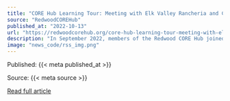 ```yaml
---
title: "CORE Hub Learning Tour: Meeting with Elk Valley Rancheria and City of Crescent City"
source: "RedwoodCOREHub"
published_at: "2022-10-13"
url: "https://redwoodcorehub.org/core-hub-learning-tour-meeting-with-elk-valley-rancheria-and-city-of-crescent-city/?utm_source=rss&utm_medium=rss&utm_campaign=core-hub-learning-tour-meeting-with-elk-valley-rancheria-and-city-of-crescent-city"
description: "In September 2022, members of the Redwood CORE Hub joined key community and philanthropic partners for a three day tour of the Pacific Redwoods Region to learn about the ecology, history, climate, and resilience of the area. The following is a recap of some of the highlights from the tour. We met with members of [&#8230;]"
image: "news_code/rss_img.png"
---
```



  Published: {{< meta published_at >}}
  

  Source: {{< meta source >}}
  

  [Read full article]({{< meta url >}})
  

